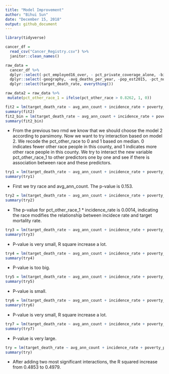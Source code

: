 ```yaml
---
title: "Model Improvement"
author: "Bihui Sun"
date: "December 15, 2018"
output: github_document
---
```


```r
library(tidyverse)

cancer_df =
  read_csv("Cancer_Registry.csv") %>% 
  janitor::clean_names()

raw_data =
  cancer_df %>%
  dplyr::select(-pct_employed16_over, - pct_private_coverage_alone, -binned_inc) %>% 
  dplyr::select(-geography, -avg_deaths_per_year, -pop_est2015, -pct_no_hs18_24 , -pct_hs18_24 , -pct_bach_deg18_24, -pct_some_col18_24, -median_age, -pct_private_coverage, -pct_public_coverage, -pct_public_coverage_alone, -percent_married , -birth_rate) %>% 
  dplyr::select(target_death_rate, everything()) 

raw_data2 = raw_data %>%
 mutate(pct_other_race_1 = ifelse(pct_other_race > 0.8262, 1, 0))

```

```r
fit2 = lm(target_death_rate ~ avg_ann_count + incidence_rate + poverty_percent + median_age_female + pct_hs25_over + pct_bach_deg25_over + pct_unemployed16_over + pct_other_race + pct_married_households, data = raw_data)
summary(fit2)
fit2_bin = lm(target_death_rate ~ avg_ann_count + incidence_rate + poverty_percent + median_age_female + pct_hs25_over + pct_bach_deg25_over + pct_unemployed16_over + pct_other_race_1 + pct_married_households, data = raw_data2)
summary(fit2_bin)
```
* From the previous two rmd we know that we should choose the model 2 according to parsimony. Now we want to try interaction based on model 2. We recode the pct_other_race to 0 and 1 based on median. 0 indicates fewer other race people in this county, and 1 indicates more other race people in this county. We try to interact the new variable pct_other_race_1 to other predictors one by one and see if there is association between race and these predictors.

```r
try1 = lm(target_death_rate ~ avg_ann_count + incidence_rate + poverty_percent + median_age_female + pct_hs25_over + pct_bach_deg25_over + pct_unemployed16_over + pct_married_households + pct_other_race_1 + pct_other_race_1 * avg_ann_count, data = raw_data2)
summary(try1)

```
* First we try race and avg_ann_count. The p-value is 0.153.

```r
try2 = lm(target_death_rate ~ avg_ann_count + incidence_rate + poverty_percent + median_age_female + pct_hs25_over + pct_bach_deg25_over + pct_unemployed16_over + pct_married_households + pct_other_race_1 + pct_other_race_1 * incidence_rate, data = raw_data2)
summary(try2)

```
* The p-value for pct_other_race_1 * incidence_rate is 0.0014, indicating the race modifies the relationship between incidece rate and target mortality rate.

```r
try3 = lm(target_death_rate ~ avg_ann_count + incidence_rate + poverty_percent + median_age_female + pct_hs25_over + pct_bach_deg25_over + pct_unemployed16_over + pct_married_households + pct_other_race_1 + pct_other_race_1 * poverty_percent, data = raw_data2)
summary(try3)

```
* P-value is very small, R square increase a lot.

```r
try4 = lm(target_death_rate ~ avg_ann_count + incidence_rate + poverty_percent + median_age_female + pct_hs25_over + pct_bach_deg25_over + pct_unemployed16_over + pct_married_households + pct_other_race_1 + pct_other_race_1 * pct_hs25_over, data = raw_data2)
summary(try4)
```
* P-value is too big.

```r
try5 = lm(target_death_rate ~ avg_ann_count + incidence_rate + poverty_percent + median_age_female + pct_hs25_over + pct_bach_deg25_over + pct_unemployed16_over + pct_married_households + pct_other_race_1 + pct_other_race_1 * pct_bach_deg25_over, data = raw_data2)
summary(try5)

```
* P-value is small.

```r
try6 = lm(target_death_rate ~ avg_ann_count + incidence_rate + poverty_percent + median_age_female + pct_hs25_over + pct_bach_deg25_over + pct_unemployed16_over + pct_married_households + pct_other_race_1 + pct_other_race_1 * pct_unemployed16_over, data = raw_data2)
summary(try6)

```
* P-value is very small, R square increase a lot.

```r
try7 = lm(target_death_rate ~ avg_ann_count + incidence_rate + poverty_percent + median_age_female + pct_hs25_over + pct_bach_deg25_over + pct_unemployed16_over + pct_married_households + pct_other_race_1 + pct_other_race_1 * pct_married_households, data = raw_data2)
summary(try7)

```
* P-value is very large.

```r
try = lm(target_death_rate ~ avg_ann_count + incidence_rate + poverty_percent + median_age_female + pct_hs25_over + pct_bach_deg25_over + pct_unemployed16_over + pct_married_households + pct_other_race_1 + pct_other_race_1 * pct_married_households + pct_other_race_1 * poverty_percent, data = raw_data2)
summary(try)

```
* After adding two most significant interactions, the R squared increase from 0.4853 to 0.4979. 

